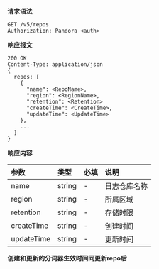 **请求语法**

```
GET /v5/repos
Authorization: Pandora <auth>
```

**响应报文**

```
200 OK
Content-Type: application/json
{
  repos: [
    {
      "name": <RepoName>,
      "region": <RegionName>,
      "retention": <Retention>
      "createTime": <CreateTime>,
      "updateTime": <UpdateTime>
    },
    ...
  ]
}
```

**响应内容**

|参数|类型|必填|说明|
|:---|:---|:---|:---|
|name|string|-|日志仓库名称|
|region|string|-|所属区域|
|retention|string|-|存储时限|
|createTime|string|-|创建时间|
|updateTime|string|-|更新时间|


**创建和更新的分词器生效时间同更新repo后**

